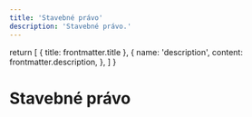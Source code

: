 ```yaml
---
title: 'Stavebné právo'
description: 'Stavebné právo.'
---
```


  return [
    { title: frontmatter.title },
    {
      name: 'description',
      content: frontmatter.description,
    },
  ]
}

# Stavebné právo
